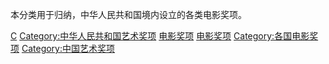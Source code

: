 本分类用于归纳，中华人民共和国境内设立的各类电影奖项。

[[Category:亞洲電影獎項|C]]
[[Category:中华人民共和国艺术奖项|Category:中华人民共和国艺术奖项]]
[[Category:中华人民共和国电影|电影奖项]]
[[Category:中国电影|电影奖项]]
[[Category:各国电影奖项|Category:各国电影奖项]]
[[Category:中国艺术奖项|Category:中国艺术奖项]]